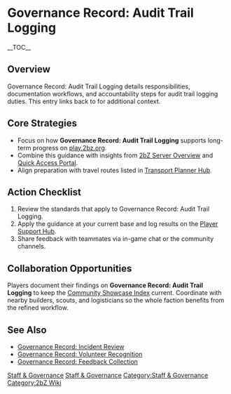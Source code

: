 {{Short description|Governance Record: Audit Trail Logging details responsibilities, documentation workflows, and accountability steps for audit trail logging duties}}
= Governance Record: Audit Trail Logging =
{{2bZ Navbox}}
__TOC__

== Overview ==
Governance Record: Audit Trail Logging details responsibilities, documentation workflows,
and accountability steps for audit trail logging duties. This entry links back to
[[Category:Staff & Governance|Staff & Governance]] for additional context.

== Core Strategies ==
* Focus on how '''Governance Record: Audit Trail Logging''' supports long-term progress on [[play.2bz.org]].
* Combine this guidance with insights from [[2bZ Server Overview]] and [[Quick Access Portal]].
* Align preparation with travel routes listed in [[Transport Planner Hub]].

== Action Checklist ==
# Review the [[Category:Staff & Governance|Staff & Governance]] standards that apply to Governance Record: Audit Trail Logging.
# Apply the guidance at your current base and log results on the [[Player Support Hub]].
# Share feedback with teammates via in-game chat or the community channels.

== Collaboration Opportunities ==
Players document their findings on '''Governance Record: Audit Trail Logging''' to keep
the [[Community Showcase Index]] current. Coordinate with nearby builders, scouts, and
logisticians so the whole faction benefits from the refined workflow.

== See Also ==
* [[Governance Record: Incident Review]]
* [[Governance Record: Volunteer Recognition]]
* [[Governance Record: Feedback Collection]]

[[Category:Staff & Governance]]
[[Category:2bZ Wiki]]
